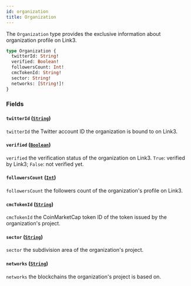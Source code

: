 ```yaml
---
id: organization
title: Organization
---
```



The `Organization` type provides the exclusive information about organization profile on Link3.

```graphql
type Organization {
  twitterId: String!
  verified: Boolean!
  followersCount: Int!
  cmcTokenId: String!
  sector: String!
  networks: [String!]!
}
```


### Fields

#### `twitterId` ([`String`](/cyberconnect/reference/scalars/string))

`twitterId` the Twitter account ID the organization is bound to on Link3.


#### `verified` ([`Boolean`](/cyberconnect/reference/scalars/boolean))

`verified` the verification status of the organization on Link3. `True`: verified by Link3; `False`: not verified yet.


#### `followersCount` ([`Int`](/cyberconnect/reference/scalars/int))

`followersCount` the followers count of the organization's profile on Link3.


#### `cmcTokenId` ([`String`](/cyberconnect/reference/scalars/string))

`cmcTokenId` the CoinMarketCap token ID of the token issued by the organization's project.


#### `sector` ([`String`](/cyberconnect/reference/scalars/string))

`sector` the subdivision area of the organization's project.


#### `networks` ([`String`](/cyberconnect/reference/scalars/string))

`networks` the blockchains the organization's project is based on.




